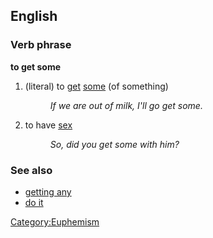 ==English==
===Verb phrase===
'''to get some'''
# (literal) to [[get]] [[some]] (of something)
#:''If we are out of milk, I'll go get some.''
#to have [[sex]]
#:''So, did you get some with him?''

===See also===
*[[getting any]]
*[[do it]]

[[Category:Euphemism]]